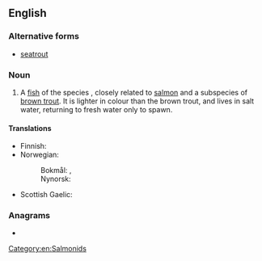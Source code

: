 {{also|seatrout}}
==English==

===Alternative forms===
* [[seatrout]]

===Noun===
{{en-noun|s|sea trout}}

# A [[fish]] of the species {{taxlink|Salmo trutta morpha trutta|morph|noshow=1|ver=161006}}, closely related to [[salmon]] and a subspecies of [[brown trout]]. It is lighter in colour than the brown trout, and lives in salt water, returning to fresh water only to spawn.

====Translations====
{{trans-top|''Salmo trutta'' morpha ''trutta''}}
* Finnish: {{t+|fi|meritaimen}}
* Norwegian:
*: Bokmål: {{t|nb|sjøørret|m}}, {{t|nb|sjøaure|m}}
*: Nynorsk: {{t|nn|sjøaure|m}}
{{trans-mid}}
* Scottish Gaelic: {{t|gd|gealag|f}}
{{trans-bottom}}

===Anagrams===
* {{anagrams|en|outrates|outstare|torteaus}}

[[Category:en:Salmonids]]